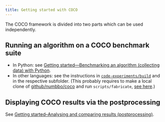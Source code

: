 ```yaml
---
title: Getting started with COCO
---
```


The COCO framework is divided into two parts which can be used independently.

## Running an algorithm on a COCO benchmark suite
  - In Python: see [Getting started---Benchmarking an algorithm (collecting data) with Python](experiment-python.qmd).
  - In other languages: see the instructions in [`code-experiments/build`](https://github.com/numbbo/coco/tree/master/code-experiments/build) and in the respective subfolder. (This probably requires to make a local clone of [github/numbbo/coco](https://github.com/numbbo/coco) and run `scripts/fabricate`, [see here](https://github.com/numbbo/coco/blob/master/DEVELOPMENT.md).)

## Displaying COCO results via the postprocessing
See [Getting started--Analysing and comparing results (postprocessing)](postprocessing.qmd).

[//]: # (We may want to have some buttons here [Benchmarking an algorithm (collecting data) with Python](experiment-python.qmd) [Analysing and comparing results (postprocessing)](postprocessing.qmd))

[//]: # (## Related links)


